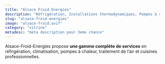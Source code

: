 ```yaml
---
title: "Alsace Froid Energies"
description: "Réfrigération, Installations thermodynamiques, Pompes à chaleur, Climatisation"
slug: "alsace-froid-energies"
image: "alsace-froid.avif"
category: "vitrine"
metadesc: "meta description pour 3eme chance"
---
```


Alsace-Froid-Energies propose **une gamme complète de services** en réfrigération, climatisation, pompes à chaleur, traitement de l’air et cuisines professionnelles.
